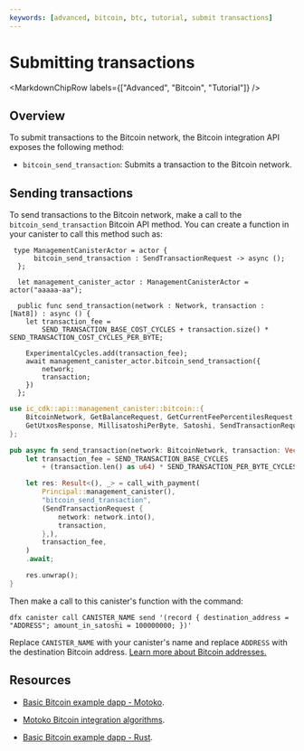 ```yaml
---
keywords: [advanced, bitcoin, btc, tutorial, submit transactions]
---
```



# Submitting transactions

<MarkdownChipRow labels={["Advanced", "Bitcoin", "Tutorial"]} />

## Overview

To submit transactions to the Bitcoin network, the Bitcoin integration API exposes the following method:

- `bitcoin_send_transaction`: Submits a transaction to the Bitcoin network.

## Sending transactions

To send transactions to the Bitcoin network, make a call to the `bitcoin_send_transaction` Bitcoin API method. You can create a function in your canister to call this method such as:

<AdornedTabs groupId="languages">
<TabItem value="motoko" label="Motoko" default>

```motoko
 type ManagementCanisterActor = actor {
      bitcoin_send_transaction : SendTransactionRequest -> async ();
  };

  let management_canister_actor : ManagementCanisterActor = actor("aaaaa-aa");

  public func send_transaction(network : Network, transaction : [Nat8]) : async () {
    let transaction_fee =
        SEND_TRANSACTION_BASE_COST_CYCLES + transaction.size() * SEND_TRANSACTION_COST_CYCLES_PER_BYTE;

    ExperimentalCycles.add(transaction_fee);
    await management_canister_actor.bitcoin_send_transaction({
        network;
        transaction;
    })
  };
```

</TabItem>

<TabItem value="rust" label="Rust" default>

```rust
use ic_cdk::api::management_canister::bitcoin::{
    BitcoinNetwork, GetBalanceRequest, GetCurrentFeePercentilesRequest, GetUtxosRequest,
    GetUtxosResponse, MillisatoshiPerByte, Satoshi, SendTransactionRequest,
};

pub async fn send_transaction(network: BitcoinNetwork, transaction: Vec<u8>) {
    let transaction_fee = SEND_TRANSACTION_BASE_CYCLES
        + (transaction.len() as u64) * SEND_TRANSACTION_PER_BYTE_CYCLES;

    let res: Result<(), _> = call_with_payment(
        Principal::management_canister(),
        "bitcoin_send_transaction",
        (SendTransactionRequest {
            network: network.into(),
            transaction,
        },),
        transaction_fee,
    )
    .await;

    res.unwrap();
}
```

</TabItem>
</AdornedTabs>


Then make a call to this canister's function with the command:

```
dfx canister call CANISTER_NAME send '(record { destination_address = "ADDRESS"; amount_in_satoshi = 100000000; })'
```

Replace `CANISTER_NAME` with your canister's name and replace `ADDRESS` with the destination Bitcoin address. [Learn more about Bitcoin addresses.](/docs/current/developer-docs/multi-chain/generating-addresses)

## Resources

- [Basic Bitcoin example dapp - Motoko](https://github.com/dfinity/examples/tree/master/motoko/basic_bitcoin).

- [Motoko Bitcoin integration algorithms](https://github.com/tgalal/motoko-bitcoin/tree/10cf7f2efbba9bb4d077013db1b990143f193844).

- [Basic Bitcoin example dapp - Rust](https://github.com/dfinity/examples/tree/master/rust/basic_bitcoin).